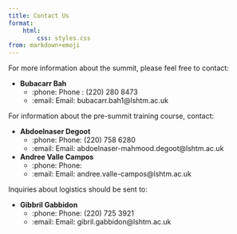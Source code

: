 ```yaml
---
title: Contact Us
format: 
    html: 
        css: styles.css
from: markdown+emoji
---
```


For more information about the summit, please feel free to contact:

-   **Bubacarr Bah**
    -   :phone: Phone : (220) 280 8473
    -   :email: Email: bubacarr.bah1\@lshtm.ac.uk

For information about the pre-summit training course, contact:

-   **Abdoelnaser Degoot**
    -   :phone: Phone: (220) 758 6280
    -   :email: Email: abdoelnaser-mahmood.degoot\@lshtm.ac.uk
-   **Andree Valle Campos**
    -   :phone: Phone:
    -   :email: Email: andree.valle-campos\@lshtm.ac.uk

Inquiries about logistics should be sent to:

-   **Gibbril Gabbidon**
    -   :phone: Phone: (220) 725 3921
    -   :email: Email: gibril.gabbidon\@lshtm.ac.uk
